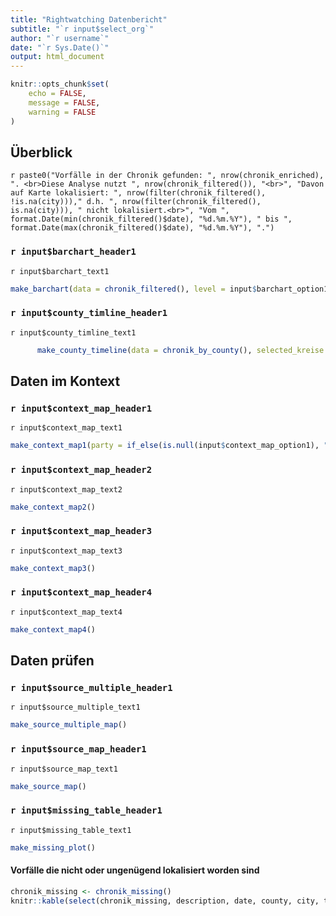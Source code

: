 ```yaml
---
title: "Rightwatching Datenbericht"
subtitle: "`r input$select_org`"
author: "`r username`"
date: "`r Sys.Date()`"
output: html_document
---
```


```r
knitr::opts_chunk$set(
	echo = FALSE,
	message = FALSE,
	warning = FALSE
)
```



## Überblick

`r paste0("Vorfälle in der Chronik gefunden: ", nrow(chronik_enriched), ". <br>Diese Analyse nutzt ", nrow(chronik_filtered()), "<br>", "Davon auf Karte lokalisiert: ", nrow(filter(chronik_filtered(), !is.na(city)))," d.h. ", nrow(filter(chronik_filtered(), is.na(city))), " nicht lokalisiert.<br>", "Vom ", format.Date(min(chronik_filtered()$date), "%d.%m.%Y"), " bis ", format.Date(max(chronik_filtered()$date), "%d.%m.%Y"), ".")`


### `r input$barchart_header1`

`r input$barchart_text1`


```r
make_barchart(data = chronik_filtered(), level = input$barchart_option1)
```


### `r input$county_timline_header1`

`r input$county_timline_text1`

```r
      make_county_timeline(data = chronik_by_county(), selected_kreise = input$county_timeline_option1) 
```

## Daten im Kontext


### `r input$context_map_header1`
`r input$context_map_text1`
```r
make_context_map1(party = if_else(is.null(input$context_map_option1), "AFD", input$context_map_option1))
```


### `r input$context_map_header2`
`r input$context_map_text2`
```r
make_context_map2()
```


### `r input$context_map_header3`
`r input$context_map_text3`
```r
make_context_map3()
```


### `r input$context_map_header4`
`r input$context_map_text4`
```r
make_context_map4()
```


## Daten prüfen


### `r input$source_multiple_header1`
`r input$source_multiple_text1`
```r
make_source_multiple_map()
```


### `r input$source_map_header1`
`r input$source_map_text1`
```r
make_source_map()
```

### `r input$missing_table_header1`

`r input$missing_table_text1`
```r
make_missing_plot()
```

#### Vorfälle die nicht oder ungenügend lokalisiert worden sind

```r
chronik_missing <- chronik_missing()
knitr::kable(select(chronik_missing, description, date, county, city, title, latitude, longitude, source_name))
```
